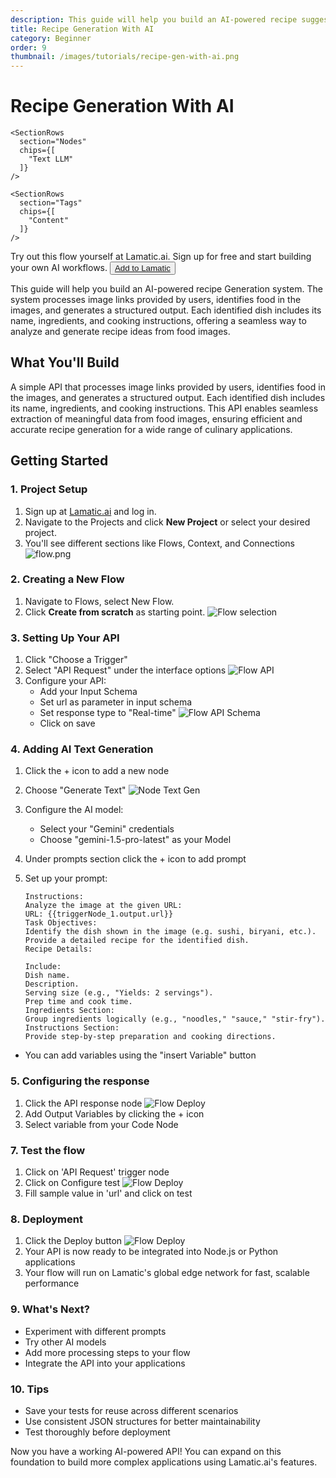 ```yaml
---
description: This guide will help you build an AI-powered recipe suggestion system that generates recipes based on images of food, offering detailed cooking instructions.
title: Recipe Generation With AI
category: Beginner
order: 9
thumbnail: /images/tutorials/recipe-gen-with-ai.png
---
```


# Recipe Generation With AI

<div className="grid md:grid-cols-1 gap-2 mb-8">
  <div className="">
    <SectionRows 
      section="Difficulty Level" 
      chips={["Beginner"]} 
    />
    
    <SectionRows 
      section="Nodes" 
      chips={[
        "Text LLM"
      ]} 
    />
    
    <SectionRows 
      section="Tags" 
      chips={[
        "Content"
      ]} 
    />
  </div>
</div>

<div className="mt-4 mb-4">
  <Callout>
  Try out this flow yourself at Lamatic.ai. Sign up for free and start building your own AI workflows.
  <Button variant="destructive" className="mt-3" href="https://studio.lamatic.ai/_?templateSlug=recipe-generation" size="sm" asChild>
    <a href="https://studio.lamatic.ai/_?templateSlug=recipe-generation" target="_blank">Add to Lamatic</a>
  </Button>
</Callout>
</div>

This guide will help you build an AI-powered recipe Generation system. The system processes image links provided by users, identifies food in the images, and generates a structured output. Each identified dish includes its name, ingredients, and cooking instructions, offering a seamless way to analyze and generate recipe ideas from food images.

## What You'll Build

A simple API that processes image links provided by users, identifies food in the images, and generates a structured output. Each identified dish includes its name, ingredients, and cooking instructions. This API enables seamless extraction of meaningful data from food images, ensuring efficient and accurate recipe generation for a wide range of culinary applications.

## Getting Started

### 1. Project Setup

1. Sign up at [Lamatic.ai](https://lamatic.ai/) and log in.
1. Navigate to the Projects and click **New Project** or select your desired project.
1. You'll see different sections like Flows, Context, and Connections
   ![flow.png](./img/ai-review-responder/flow.png)

### 2. Creating a New Flow

1. Navigate to Flows, select New Flow.
2. Click **Create from scratch** as starting point.
   ![Flow selection](./img/ai-review-responder/flow-start.png)

### 3. Setting Up Your API

1. Click "Choose a Trigger"
2. Select "API Request" under the interface options
   ![Flow API](./img/ai-review-responder/flow-step2.png)
3. Configure your API:
   - Add your Input Schema
   - Set url as parameter in input schema
   - Set response type to "Real-time"
     ![Flow API Schema](./img/ai-article-summarizer/api-schema.png)
   - Click on save

### 4. Adding AI Text Generation

1. Click the + icon to add a new node
2. Choose "Generate Text"
   ![Node Text Gen](./img/ai-currency-converter/text-gen-node1.png)
3. Configure the AI model:
   - Select your "Gemini" credentials
   - Choose "gemini-1.5-pro-latest" as your Model
4. Under prompts section click the + icon to add prompt
5. Set up your prompt:

   ```
   Instructions:
   Analyze the image at the given URL:
   URL: {{triggerNode_1.output.url}}
   Task Objectives:
   Identify the dish shown in the image (e.g. sushi, biryani, etc.).
   Provide a detailed recipe for the identified dish.
   Recipe Details:

   Include:
   Dish name.
   Description.
   Serving size (e.g., "Yields: 2 servings").
   Prep time and cook time.
   Ingredients Section:
   Group ingredients logically (e.g., "noodles," "sauce," "stir-fry").
   Instructions Section:
   Provide step-by-step preparation and cooking directions.

   ```

- You can add variables using the "insert Variable" button

### 5. Configuring the response

1. Click the API response node
   ![Flow Deploy](./img/image-description-generator/flow-api-schema.png)
2. Add Output Variables by clicking the + icon
3. Select variable from your Code Node

### 7. Test the flow

1. Click on 'API Request' trigger node
2. Click on Configure test
   ![Flow Deploy](./img/ai-image-reviewer/testing.png)
3. Fill sample value in 'url' and click on test

### 8. Deployment

1. Click the Deploy button
   ![Flow Deploy](./img/ai-review-responder/deploy.png)
2. Your API is now ready to be integrated into Node.js or Python applications
3. Your flow will run on Lamatic's global edge network for fast, scalable performance

### 9. What's Next?

- Experiment with different prompts
- Try other AI models
- Add more processing steps to your flow
- Integrate the API into your applications

### 10. Tips

- Save your tests for reuse across different scenarios
- Use consistent JSON structures for better maintainability
- Test thoroughly before deployment

Now you have a working AI-powered API! You can expand on this foundation to build more complex applications using Lamatic.ai's features.
